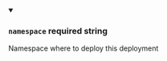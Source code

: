 
<details className="config-field" data-expandable="false" open>
<summary>

### `namespace` <span class="config-field-required" data-required="false">required</span> <span class="config-field-type">string</span> <span class="config-field-default"></span> <span class="config-field-enum"></span>

Namespace where to deploy this deployment

</summary>



</details>
